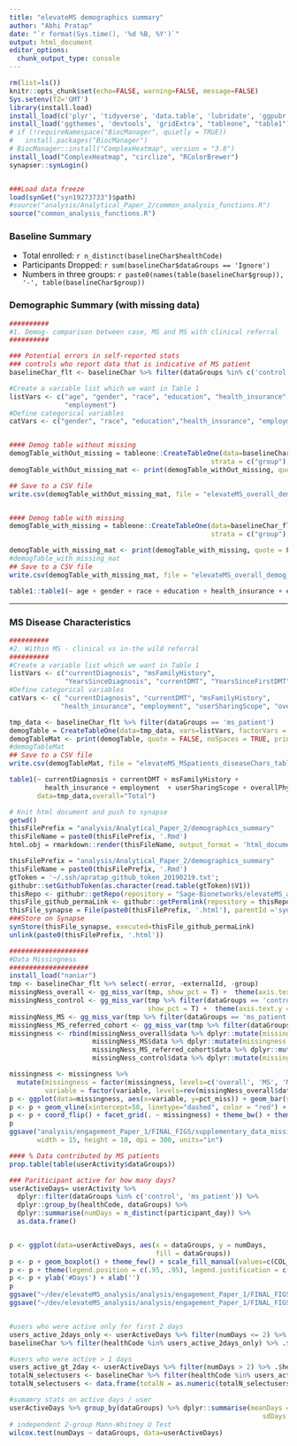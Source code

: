```yaml
---
title: "elevateMS demographics summary"
author: "Abhi Pratap"
date: "`r format(Sys.time(), '%d %B, %Y')`"
output: html_document
editor_options: 
  chunk_output_type: console
---
```



```r
rm(list=ls())
knitr::opts_chunk$set(echo=FALSE, warning=FALSE, message=FALSE)
Sys.setenv(TZ='GMT')
library(install.load)
install_load(c('plyr', 'tidyverse', 'data.table', 'lubridate', 'ggpubr', 'synapser'))
install_load('ggthemes', 'devtools', 'gridExtra', "tableone", "table1")
# if (!requireNamespace("BiocManager", quietly = TRUE))
#   install.packages("BiocManager")
# BiocManager::install("ComplexHeatmap", version = "3.8")
install_load("ComplexHeatmap", "circlize", "RColorBrewer")
synapser::synLogin()


###Load data freeze
load(synGet("syn19273733")$path)
#source("analysis/Analytical_Paper_2/common_analysis_functions.R")
source("common_analysis_functions.R")
```


### Baseline Summary
* Total enrolled: `r n_distinct(baselineChar$healthCode)`
* Participants Dropped: `r sum(baselineChar$dataGroups == 'Ignore')`
* Numbers in three groups: `r paste0(names(table(baselineChar$group)), '-', table(baselineChar$group))`




### Demographic Summary (with missing data)

```r
##########
#1. Demog- comparison between case, MS and MS with clinical referral
##########

### Potential errors in self-reported stats
### controls who report data that is indicative of MS patient 
baselineChar_flt <- baselineChar %>% filter(dataGroups %in% c('control', 'ms_patient'))

#Create a variable list which we want in Table 1
listVars <- c("age", "gender", "race", "education", "health_insurance", 
              "employment")
#Define categorical variables
catVars <- c("gender", "race", "education","health_insurance", "employment")


#### Demog table without missing 
demogTable_withOut_missing = tableone::CreateTableOne(data=baselineChar_flt, vars=listVars, factorVars = catVars, 
                                                   strata = c("group"), includeNA = F)
demogTable_withOut_missing_mat <- print(demogTable_withOut_missing, quote = FALSE, noSpaces = TRUE, printToggle = FALSE)

## Save to a CSV file
write.csv(demogTable_withOut_missing_mat, file = "elevateMS_overall_demog_table_withoutMissingData.csv")


#### Demog table with missing 
demogTable_with_missing = tableone::CreateTableOne(data=baselineChar_flt, vars=listVars, factorVars = catVars, 
                                                   strata = c("group"), includeNA = T)

demogTable_with_missing_mat <- print(demogTable_with_missing, quote = FALSE, noSpaces = TRUE, printToggle = FALSE)
#demogTable_with_missing_mat
## Save to a CSV file
write.csv(demogTable_with_missing_mat, file = "elevateMS_overall_demog_table_withMissingData.csv")

table1::table1(~ age + gender + race + education + health_insurance + employment | group, data=baselineChar_flt, overall="Total")
```



-----

### MS Disease Characteristics

```r
##########
#2. Within MS - clinical vs in-the wild referral
##########
#Create a variable list which we want in Table 1
listVars <- c("currentDiagnosis", "msFamilyHistory",
              "YearsSinceDiagnosis", "currentDMT", "YearsSinceFirstDMT", "overallPhysicalAbility")
#Define categorical variables
catVars <- c( "currentDiagnosis", "currentDMT", "msFamilyHistory",
             "health_insurance", "employment", "userSharingScope", "overallPhysicalAbility")

tmp_data <- baselineChar_flt %>% filter(dataGroups == 'ms_patient')
demogTable = CreateTableOne(data=tmp_data, vars=listVars, factorVars = catVars, strata = c("group"), includeNA = T)
demogTableMat <- print(demogTable, quote = FALSE, noSpaces = TRUE, printToggle = FALSE)
#demogTableMat
## Save to a CSV file
write.csv(demogTableMat, file = "elevateMS_MSpatients_diseaseChars_table.csv")

table1(~ currentDiagnosis + currentDMT + msFamilyHistory +
         health_insurance + employment  + userSharingScope + overallPhysicalAbility | group, 
       data=tmp_data,overall="Total")

```



```r
# Knit html document and push to synapse
getwd()
thisFilePrefix = "analysis/Analytical_Paper_2/demographics_summary"
thisFileName = paste0(thisFilePrefix, '.Rmd')
html.obj = rmarkdown::render(thisFileName, output_format = 'html_document')

thisFilePrefix = "analysis/Analytical_Paper_2/demographics_summary"
thisFileName = paste0(thisFilePrefix, '.Rmd')
gtToken = '~/.ssh/apratap_github_token_20190219.txt';
githubr::setGithubToken(as.character(read.table(gtToken)$V1))
thisRepo <- githubr::getRepo(repository = "Sage-Bionetworks/elevateMS_analysis", ref="branch", refName='master')
thisFile_github_permaLink <- githubr::getPermlink(repository = thisRepo, repositoryPath=thisFileName)
thisFile_synapse = File(paste0(thisFilePrefix, '.html'), parentId ='syn11315047')
###Store on Synapse
synStore(thisFile_synapse, executed=thisFile_github_permaLink)
unlink(paste0(thisFilePrefix, '.html'))
```




```r
####################
#Data Missingness
####################
install_load("naniar")
tmp <- baselineChar_flt %>% select(-error, -externalId, -group)
missingNess_overall <- gg_miss_var(tmp, show_pct = T) +  theme(axis.text.y = element_text(size=13)) 
missingNess_control <- gg_miss_var(tmp %>% filter(dataGroups == 'control'),
                                   show_pct = T) +  theme(axis.text.y = element_text(size=13)) 
missingNess_MS <- gg_miss_var(tmp %>% filter(dataGroups == 'ms_patient'), show_pct = T) +  theme(axis.text.y = element_text(size=13)) 
missingNess_MS_referred_cohort <- gg_miss_var(tmp %>% filter(dataGroups == 'ms_patient' & referred_by_clinician == T), show_pct = T) + theme(axis.text.y = element_text(size=13)) 
missingness <- rbind(missingNess_overall$data %>% dplyr::mutate(missingness = 'overall') ,
                     missingNess_MS$data %>% dplyr::mutate(missingness = 'MS'),
                     missingNess_MS_referred_cohort$data %>% dplyr::mutate(missingness = 'MS(referred)'),
                     missingNess_control$data %>% dplyr::mutate(missingness = 'controls'))

missingness <- missingness %>% 
  mutate(missingness = factor(missingness, levels=c('overall', 'MS', 'MS(referred)', 'controls' )),
         variable = factor(variable, levels=rev(missingNess_overall$data$variable)))
p <- ggplot(data=missingness, aes(x=variable, y=pct_miss)) + geom_bar(stat = "identity", position = "dodge", width = 0.7) 
p <- p + geom_vline(xintercept=50, linetype="dashed", color = "red") + ylab('percent')
p <- p + coord_flip() + facet_grid(. ~ missingness) + theme_bw() + theme(text = element_text(size=20))
p
ggsave("analysis/engagement_Paper_1/FINAL_FIGS/supplementary_data_missingness.png", plot=p,
       width = 15, height = 10, dpi = 300, units="in")

```

```r

#### % Data contributed by MS patients
prop.table(table(userActivity$dataGroups))

### Pariticipant active for how many days?
userActiveDays= userActivity %>% 
  dplyr::filter(dataGroups %in% c('control', 'ms_patient')) %>%
  dplyr::group_by(healthCode, dataGroups) %>% 
  dplyr::summarise(numDays = n_distinct(participant_day)) %>% 
  as.data.frame()


p <- ggplot(data=userActiveDays, aes(x = dataGroups, y = numDays,
                                     fill = dataGroups))
p <- p + geom_boxplot() + theme_few() + scale_fill_manual(values=c(COL_CONTROL, COL_MS_PATIENT)) +  theme(text = element_text(size=12))
p <- p + theme(legend.position = c(.95, .95), legend.justification = c("right", "top"), legend.box.just = "right", legend.title = element_blank())
p <- p + ylab('#Days') + xlab('')
p
ggsave("~/dev/elevateMS_analysis/analysis/engagement_Paper_1/FINAL_FIGS/daysActive.jpeg", plot=p, height=3, width=4, units="in", dpi=150)
ggsave("~/dev/elevateMS_analysis/analysis/engagement_Paper_1/FINAL_FIGS/daysActive.tiff", plot=p, height=3, width=4, units="in", dpi=150)


#users who were active only for first 2 days
users_active_2days_only <- userActiveDays %>% filter(numDays <= 2) %>% .$healthCode
baselineChar %>% filter(healthCode %in% users_active_2days_only) %>% .$dataGroups %>% table()

#users who were active > 1 days
users_active_gt_2day <- userActiveDays %>% filter(numDays > 2) %>% .$healthCode
totalN_selectusers <- baselineChar %>% filter(healthCode %in% users_active_gt_2day) %>% .$dataGroups %>% table()
totalN_selectusers <- data.frame(totalN = as.numeric(totalN_selectusers),dataGroups = names(totalN_selectusers))

#sumamry stats on active days / user
userActiveDays %>% group_by(dataGroups) %>% dplyr::summarise(meanDays = mean(numDays, na.rm=T),
                                                                sdDays = sd(numDays, na.rm=T))
# independent 2-group Mann-Whitney U Test 
wilcox.test(numDays ~ dataGroups, data=userActiveDays)
```


